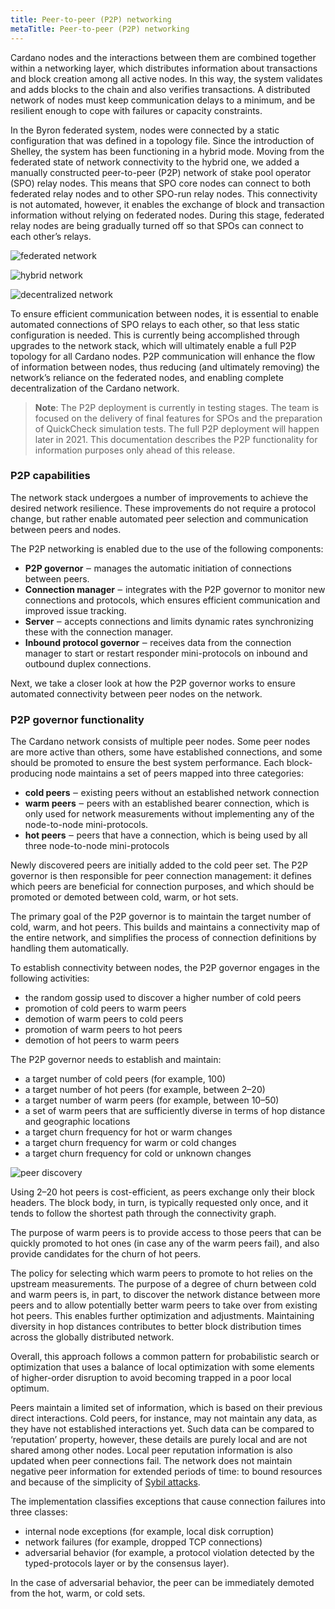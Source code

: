 ```yaml
---
title: Peer-to-peer (P2P) networking
metaTitle: Peer-to-peer (P2P) networking
---
```


Cardano nodes and the interactions between them are combined together within a networking layer, which distributes information about transactions and block creation among all active nodes. In this way, the system validates and adds blocks to the chain and also verifies transactions. A distributed network of nodes must keep communication delays to a minimum, and be resilient enough to cope with failures or capacity constraints.

In the Byron federated system, nodes were connected by a static configuration that was defined in a topology file. Since the introduction of Shelley, the system has been functioning in a hybrid mode. Moving from the federated state of network connectivity to the hybrid one, we added a manually constructed peer-to-peer (P2P) network of stake pool operator (SPO) relay nodes. This means that SPO core nodes can connect to both federated relay nodes and to other SPO-run relay nodes. This connectivity is not automated, however, it enables the exchange of block and transaction information without relying on federated nodes. During this stage, federated relay nodes are being gradually turned off so that SPOs can connect to each other’s relays. 

![federated network](federated-p2p.jpg)

![hybrid network](hybrid-p2p.jpg)

![decentralized network](decentralized-p2p.jpg)

To ensure efficient communication between nodes, it is essential to enable automated connections of SPO relays to each other, so that less static configuration is needed. This is currently being accomplished through upgrades to the network stack, which will ultimately enable a full P2P topology for all Cardano nodes. P2P communication will enhance the flow of information between nodes, thus reducing (and ultimately removing) the network’s reliance on the federated nodes, and enabling complete decentralization of the Cardano network.

> **Note**: The P2P deployment is currently in testing stages. The team is focused on the delivery of final features for SPOs and the preparation of QuickCheck simulation tests. The full P2P deployment will happen later in 2021. This documentation describes the P2P functionality for information purposes only ahead of this release.

### P2P capabilities

The network stack undergoes a number of improvements to achieve the desired network resilience. These improvements do not require a protocol change, but rather enable automated peer selection and communication between peers and nodes.

The P2P networking is enabled due to the use of the following components:

+ **P2P governor** ‒ manages the automatic initiation of connections between peers. 
+ **Connection manager** ‒  integrates with the P2P governor to monitor new connections and protocols, which ensures efficient communication and improved issue tracking.
+ **Server** ‒ accepts connections and limits dynamic rates synchronizing these with the connection manager. 
+ **Inbound protocol governor** ‒ receives data from the connection manager to start or restart responder mini-protocols on inbound and outbound duplex connections.

Next, we take a closer look at how the P2P governor works to ensure automated connectivity between peer nodes on the network. 

### P2P governor functionality

The Cardano network consists of multiple peer nodes. Some peer nodes are more active than others, some have established connections, and some should be promoted to ensure the best system performance. Each block-producing node maintains a set of peers mapped into three categories:

+ **cold peers** ‒ existing peers without an established network connection
+ **warm peers** ‒ peers with an established bearer connection, which is only used for network measurements without implementing any of the node-to-node mini-protocols. 
+ **hot peers** ‒ peers that have a connection, which is being used by all three node-to-node mini-protocols

Newly discovered peers are initially added to the cold peer set. The P2P governor is then responsible for peer connection management: it defines which peers are beneficial for connection purposes, and which should be promoted or demoted between cold, warm, or hot sets. 

The primary goal of the P2P governor is to maintain the target number of cold, warm, and hot peers. This builds and maintains a connectivity map of the entire network, and simplifies the process of connection definitions by handling them automatically. 

To establish connectivity between nodes, the P2P governor engages in the following activities:

+ the random gossip used to discover a higher number of cold peers
+ promotion of cold peers to warm peers
+ demotion of warm peers to cold peers
+ promotion of warm peers to hot peers
+ demotion of hot peers to warm peers

The P2P governor needs to establish and maintain:

+ a target number of cold peers (for example, 100)
+ a target number of hot peers (for example, between 2–20)
+ a target number of warm peers (for example, between 10–50)
+ a set of warm peers that are sufficiently diverse in terms of hop distance and geographic locations
+ a target churn frequency for hot or warm changes
+ a target churn frequency for warm or cold changes
+ a target churn frequency for cold or unknown changes

![peer discovery](peer-discovery.jpg)

Using 2–20 hot peers is cost-efficient, as peers exchange only their block headers. The block body, in turn, is typically requested only once, and it tends to follow the shortest path through the connectivity graph. 

The purpose of warm peers is to provide access to those peers that can be quickly promoted to hot ones (in case any of the warm peers fail), and also provide candidates for the churn of hot peers. 

The policy for selecting which warm peers to promote to hot relies on the upstream measurements. The purpose of a degree of churn between cold and warm peers is, in part, to discover the network distance between more peers and to allow potentially better warm peers to take over from existing hot peers. This enables further optimization and adjustments. Maintaining diversity in hop distances contributes to better block distribution times across the globally distributed network. 

Overall, this approach follows a common pattern for probabilistic search or optimization that uses a balance of local optimization with some elements of higher-order disruption to avoid becoming trapped in a poor local optimum.

Peers maintain a limited set of information, which is based on their previous direct interactions. Cold peers, for instance, may not maintain any data, as they have not established interactions yet. Such data can be compared to ‘reputation’ property, however, these details are purely local and are not shared among other nodes.  Local peer reputation information is also updated when peer connections fail. The network does not maintain negative peer information for extended periods of time: to bound resources and because of the simplicity of [Sybil attacks](https://iohk.io/en/blog/posts/2018/10/29/preventing-sybil-attacks/).

The implementation classifies exceptions that cause connection failures into three classes:

+ internal node exceptions (for example, local disk corruption)
+ network failures (for example, dropped TCP connections) 
+ adversarial behavior (for example, a protocol violation detected by the typed-protocols layer or by the consensus layer).

In the case of adversarial behavior, the peer can be immediately demoted from the hot, warm, or cold sets. 
